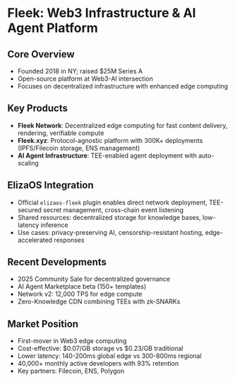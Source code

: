 # Fleek: Web3 Infrastructure & AI Agent Platform

## Core Overview

- Founded 2018 in NY; raised $25M Series A
- Open-source platform at Web3-AI intersection
- Focuses on decentralized infrastructure with enhanced edge computing

## Key Products

- **Fleek Network**: Decentralized edge computing for fast content delivery, rendering, verifiable compute
- **Fleek.xyz**: Protocol-agnostic platform with 300K+ deployments (IPFS/Filecoin storage, ENS management)
- **AI Agent Infrastructure**: TEE-enabled agent deployment with auto-scaling

## ElizaOS Integration

- Official `elizaos-fleek` plugin enables direct network deployment, TEE-secured secret management, cross-chain event listening
- Shared resources: decentralized storage for knowledge bases, low-latency inference
- Use cases: privacy-preserving AI, censorship-resistant hosting, edge-accelerated responses

## Recent Developments

- 2025 Community Sale for decentralized governance
- AI Agent Marketplace beta (150+ templates)
- Network v2: 12,000 TPS for edge compute
- Zero-Knowledge CDN combining TEEs with zk-SNARKs

## Market Position

- First-mover in Web3 edge computing
- Cost-effective: $0.07/GB storage vs $0.23/GB traditional
- Lower latency: 140-200ms global edge vs 300-800ms regional
- 40,000+ monthly active developers with 93% retention
- Key partners: Filecoin, ENS, Polygon
